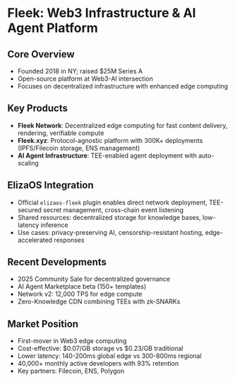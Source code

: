 # Fleek: Web3 Infrastructure & AI Agent Platform

## Core Overview

- Founded 2018 in NY; raised $25M Series A
- Open-source platform at Web3-AI intersection
- Focuses on decentralized infrastructure with enhanced edge computing

## Key Products

- **Fleek Network**: Decentralized edge computing for fast content delivery, rendering, verifiable compute
- **Fleek.xyz**: Protocol-agnostic platform with 300K+ deployments (IPFS/Filecoin storage, ENS management)
- **AI Agent Infrastructure**: TEE-enabled agent deployment with auto-scaling

## ElizaOS Integration

- Official `elizaos-fleek` plugin enables direct network deployment, TEE-secured secret management, cross-chain event listening
- Shared resources: decentralized storage for knowledge bases, low-latency inference
- Use cases: privacy-preserving AI, censorship-resistant hosting, edge-accelerated responses

## Recent Developments

- 2025 Community Sale for decentralized governance
- AI Agent Marketplace beta (150+ templates)
- Network v2: 12,000 TPS for edge compute
- Zero-Knowledge CDN combining TEEs with zk-SNARKs

## Market Position

- First-mover in Web3 edge computing
- Cost-effective: $0.07/GB storage vs $0.23/GB traditional
- Lower latency: 140-200ms global edge vs 300-800ms regional
- 40,000+ monthly active developers with 93% retention
- Key partners: Filecoin, ENS, Polygon
